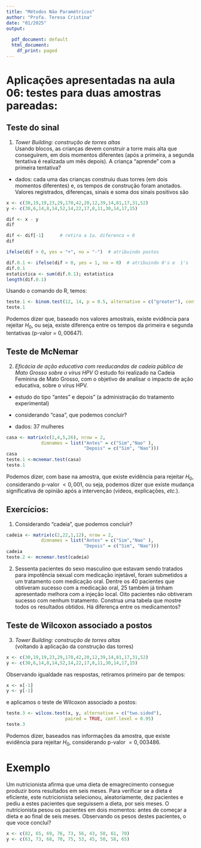 ```yaml
---
title: "Métodos Não Paramétricos"
author: "Profa. Teresa Cristina"
date: "01/2025"
output:
  
  pdf_document: default
  html_document:
    df_print: paged
---
```





# Aplicações apresentadas na aula 06: testes para duas amostras pareadas:

## Teste do sinal 

1. *Tower Building: construção de torres altas*  
  Usando blocos, as crianças devem construir a torre mais alta que conseguirem, em dois momentos diferentes (após a primeira, a segunda tentativa é realizada um mês depois). A criança “aprende” com a primeira tentativa? 

- dados: cada uma das crianças construiu duas torres (em dois momentos diferentes) e, os tempos de construção foram anotados. 
Valores registrados, diferenças, sinais  e soma dos sinais positivos são

```r
x <- c(30,19,19,23,29,178,42,20,12,39,14,81,17,31,52)
y <- c(30,6,14,8,14,52,14,22,17,8,11,30,14,17,15)

dif <- x - y
dif

dif <- dif[-1]      # retira a 1a. diferenca = 0
dif

ifelse(dif > 0, yes = "+", no = "-")  # atribuindo postos

dif.0.1 <- ifelse(dif > 0, yes = 1, no = 0)  # atribuindo 0's e  1's
dif.0.1
estatistica <- sum(dif.0.1); estatistica
length(dif.0.1)
```

Usando o comando do R, temos:

```r
teste.1 <- binom.test(12, 14, p = 0.5, alternative = c("greater"), conf.level = 0.95)
teste.1
```

Podemos dizer que, baseado nos valores amostrais, existe evidência para rejeitar $H_0$, ou seja, existe diferença entre os tempos da primeira e segunda tentativas (p-valor = $0,00647$).

\newpage

## Teste de McNemar 


2.  *Eficácia de ação educativa com reeducandas de cadeia pública de Mato Grosso sobre o vírus HPV*
    O estudo foi realizado na Cadeia Feminina de Mato Grosso, com o 
objetivo de analisar o impacto de ação educativa, sobre o vírus HPV.
- estudo do tipo “antes” e depois” (a administração do tratamento experimental)
- considerando "casa",  que podemos concluir?

- dados: 37 mulheres
```r
casa <- matrix(c(2,4,5,26), nrow = 2,
             dimnames = list("Antes" = c("Sim","Nao" ),
                             "Depois" = c("Sim", "Nao")))
casa
teste.1 <-mcnemar.test(casa)
teste.1
```


Podemos dizer, com base na amostra, que existe evidência para rejeitar $H_0$, considerando p-valor $<  0,001$, ou seja, podemos dizer que existe mudança significativa de opinião após a intervenção (vídeos, explicações, *etc.*).

## Exercícios: 
1. Considerando "cadeia",  que podemos concluir?
```r
cadeia <- matrix(c(2,22,1,12), nrow = 2,
             dimnames = list("Antes" = c("Sim","Nao" ),
                             "Depois" = c("Sim", "Nao")))
cadeia
teste.2 <- mcnemar.test(cadeia)
```


 
2. Sessenta pacientes do sexo masculino que estavam sendo tratados para
impotência sexual com medicação injetável, foram submetidos a um tratamento com medicação oral. Dentre os 40 pacientes que obtiveram sucesso com a medicação oral, 25 também já tinham apresentado melhora com a injeção local. Oito pacientes não obtiveram sucesso com nenhum tratamento.
Construa uma tabela que mostre todos os resultados obtidos. Há diferença entre os medicamentos?

\newpage

## Teste de Wilcoxon associado a postos #

3. *Tower Building: construção de torres altas*  
(voltando à aplicação da construção das torres) 

```r
x <- c(30,19,19,23,29,178,42,20,12,39,14,81,17,31,52)
y <- c(30,6,14,8,14,52,14,22,17,8,11,30,14,17,15)
```
 
 Observando igualdade nas respostas, retiramos primeiro par de tempos:
 
```r
x <- x[-1]
y <- y[-1]
```

e aplicamos o teste de Wilcoxon associado a postos:

```r
teste.3 <- wilcox.test(x, y, alternative = c("two.sided"), 
                      paired = TRUE, conf.level = 0.95)
teste.3
```
Podemos dizer, baseados nas informações da amostra, que existe evidência para rejeitar $H_0$, considerando p-valor $= 0,003486$.

# Exemplo
Um nutricionista afirma que uma dieta de emagrecimento consegue produzir bons resultados em seis meses. Para verificar se a dieta é eficiente, este nutricionista selecionou, aleatoriamente, dez pacientes e pediu a estes pacientes que seguissem a dieta, por seis meses. O nutricionista pesou os pacientes em dois momentos: antes de começar a dieta e ao final de seis meses. Observando os pesos destes pacientes, o que voce conclui?

```r
x <- c(82, 65, 69, 76, 73, 56, 43, 58, 61, 70)
y <- c(63, 73, 68, 70, 75, 53, 45, 50, 58, 65)
```